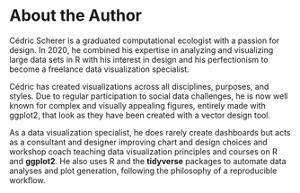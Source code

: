 # About the Author {-}

Cédric Scherer is a graduated computational ecologist with a passion for design. In 2020, he combined his expertise in analyzing and visualizing large data sets in R with his interest in design and his perfectionism to become a freelance data visualization specialist. 

Cédric has created visualizations across all disciplines, purposes, and styles. Due to regular participation to social data challenges, he is now well known for complex and visually appealing figures, entirely made with ggplot2, that look as they have been created with a vector design tool.

As a data visualization specialist, he does rarely create dashboards but acts as a consultant and designer improving chart and design choices and workshop coach teaching data visualization principles and courses on R and **ggplot2**. He also uses R and the **tidyverse** packages to automate data analyses and plot generation, following the philosophy of a reproducible workflow.
